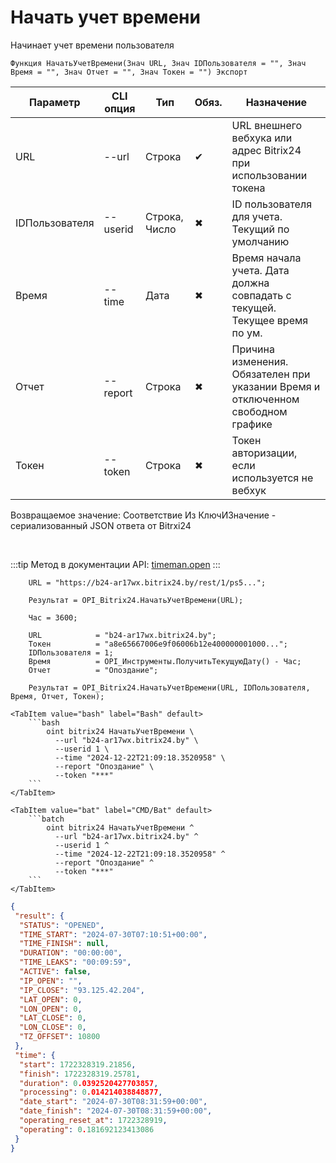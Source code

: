 ﻿---
sidebar_position: 6
---


# Начать учет времени
 Начинает учет времени пользователя



`Функция НачатьУчетВремени(Знач URL, Знач IDПользователя = "", Знач Время = "", Знач Отчет = "", Знач Токен = "") Экспорт`

  | Параметр | CLI опция | Тип | Обяз. | Назначение |
  |-|-|-|-|-|
  | URL | --url | Строка | &#x2714; | URL внешнего вебхука или адрес Bitrix24 при использовании токена |
  | IDПользователя | --userid | Строка, Число | &#x2716; | ID пользователя для учета. Текущий по умолчанию |
  | Время | --time | Дата | &#x2716; | Время начала учета. Дата должна совпадать с текущей. Текущее время по ум. |
  | Отчет | --report | Строка | &#x2716; | Причина изменения. Обязателен при указании Время и отключенном свободном графике |
  | Токен | --token | Строка | &#x2716; | Токен авторизации, если используется не вебхук |

  
  Возвращаемое значение:   Соответствие Из КлючИЗначение - сериализованный JSON ответа от Bitrxi24

<br/>

:::tip
Метод в документации API: [timeman.open](https://dev.1c-bitrix.ru/rest_help/timeman/base/timeman_open.php)
:::
<br/>



```bsl title="Пример использования для 1С:Предприятие/OneScript"
    URL = "https://b24-ar17wx.bitrix24.by/rest/1/ps5...";

    Результат = OPI_Bitrix24.НачатьУчетВремени(URL);

    Час = 3600;

    URL            = "b24-ar17wx.bitrix24.by";
    Токен          = "a8e65667006e9f06006b12e400000001000...";
    IDПользователя = 1;
    Время          = OPI_Инструменты.ПолучитьТекущуюДату() - Час;
    Отчет          = "Опоздание";

    Результат = OPI_Bitrix24.НачатьУчетВремени(URL, IDПользователя, Время, Отчет, Токен);
```
    

 <Tabs>
  
    <TabItem value="bash" label="Bash" default>
        ```bash
            oint bitrix24 НачатьУчетВремени \
              --url "b24-ar17wx.bitrix24.by" \
              --userid 1 \
              --time "2024-12-22T21:09:18.3520958" \
              --report "Опоздание" \
              --token "***"
        ```
    </TabItem>
  
    <TabItem value="bat" label="CMD/Bat" default>
        ```batch
            oint bitrix24 НачатьУчетВремени ^
              --url "b24-ar17wx.bitrix24.by" ^
              --userid 1 ^
              --time "2024-12-22T21:09:18.3520958" ^
              --report "Опоздание" ^
              --token "***"
        ```
    </TabItem>
</Tabs>


```json title="Результат"
{
 "result": {
  "STATUS": "OPENED",
  "TIME_START": "2024-07-30T07:10:51+00:00",
  "TIME_FINISH": null,
  "DURATION": "00:00:00",
  "TIME_LEAKS": "00:09:59",
  "ACTIVE": false,
  "IP_OPEN": "",
  "IP_CLOSE": "93.125.42.204",
  "LAT_OPEN": 0,
  "LON_OPEN": 0,
  "LAT_CLOSE": 0,
  "LON_CLOSE": 0,
  "TZ_OFFSET": 10800
 },
 "time": {
  "start": 1722328319.21856,
  "finish": 1722328319.25781,
  "duration": 0.0392520427703857,
  "processing": 0.014214038848877,
  "date_start": "2024-07-30T08:31:59+00:00",
  "date_finish": "2024-07-30T08:31:59+00:00",
  "operating_reset_at": 1722328919,
  "operating": 0.181692123413086
 }
}
```
